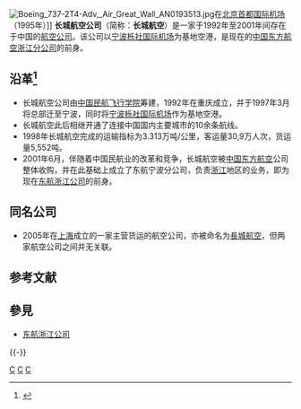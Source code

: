 {{Otheruses|other=其他條目說明|長城航空}}
{{multiple issues|
{{onesource|time=2016-12-03T04:56:43+00:00}}
{{refimprove|time=2016-12-03T04:56:43+00:00}}
}}
{{Airline infobox |
airline= 长城航空 <br> Air Great Wall|
logo=|
logo_size=|
fleet_size= |
destinations= |
IATA=<del>G8</del>|
ICAO=<del>CGW</del>|
callsign=<del>Great Wall</del>|
company_name=|
founded=1992年|
ceased=2001年6月|
headquarters={{CHN}} [[浙江|浙江]] [[宁波|宁波]]|
key_people=|
hubs= {{CHN}} [[宁波栎社国际机场|宁波栎社国际机场]]|
focus_cities=|
frequent_flyer=|
lounge=|
alliance=|
website=|
}}
[[File:Boeing_737-2T4-Adv,_Air_Great_Wall_AN0193513.jpg|thumb]]在[[北京首都国际机场|北京首都国际机场]]（1995年）]]
'''长城航空公司'''（简称：'''长城航空'''）是一家于1992年至2001年间存在于中国的[[航空公司|航空公司]]。该公司以[[宁波栎社国际机场|宁波栎社国际机场]]为基地空港，是现在的[[东航浙江公司|中国东方航空浙江分公司]]的前身。

==沿革<ref>{{Cite web|title=长城航空公司|url=http://www.carnoc.com/mhzl/hkgszl/2000G8.htm|work=www.carnoc.com|accessdate=2019-04-06|archive-date=2019-08-30|archive-url=https://web.archive.org/web/20190830020624/http://www.carnoc.com/mhzl/hkgszl/2000G8.htm|dead-url=no}}</ref>==
*长城航空公司由[[中国民航飞行学院|中国民航飞行学院]]筹建，1992年在重庆成立，并于1997年3月将总部迁至宁波，同时将[[宁波栎社国际机场|宁波栎社国际机场]]作为基地空港。
*长城航空此后相继开通了连接中国国内主要城市的10余条航线。
*1998年长城航空完成的运输指标为3.313万吨/公里，客运量30,9万人次，货运量5,552吨。
*2001年6月，伴随着中国民航业的改革和竞争，长城航空被[[中国东方航空|中国东方航空]]公司整体收购，并在此基础上成立了东航宁波分公司，负责[[浙江|浙江]]地区的业务，即为现在[[东航浙江公司|东航浙江公司]]的前身。

==同名公司==
*2005年在[[上海|上海]]成立的一家主营货运的航空公司，亦被命名为[[長城航空_(上海)|長城航空]]，但两家航空公司之间并无关联。

== 参考文献 ==
{{Reflist}}

== 參見 ==
{{commonscat|Air Great Wall}}
* [[东航浙江公司|东航浙江公司]]

{{-}}
{{中華人民共和國航空公司}}

[[Category:中国航空公司|C]]
[[Category:宁波交通|C]]
[[Category:宁波经济|C]]